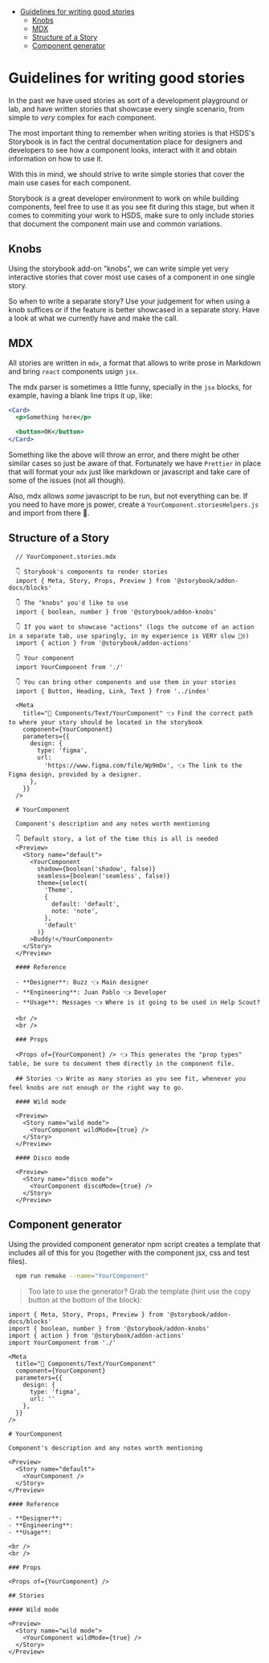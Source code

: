 
<Meta title="🏠 Welcome/4. Writing Stories" />

- [Guidelines for writing good stories](#guidelines-for-writing-good-stories)
  - [Knobs](#knobs)
  - [MDX](#mdx)
  - [Structure of a Story](#structure-of-a-story)
  - [Component generator](#component-generator)

# Guidelines for writing good stories

In the past we have used stories as sort of a development playground or lab, and have written stories that showcase every single scenario, from simple to _very_ complex for each component.

The most important thing to remember when writing stories is that HSDS's Storybook is in fact the central documentation place for designers and developers to see how a component looks, interact with it and obtain information on how to use it.

With this in mind, we should strive to write simple stories that cover the main use cases for each component.

Storybook _is_ a great developer environment to work on while building components, feel free to use it as you see fit during this stage, but when it comes to commiting your work to HSDS, make sure to only include stories that document the component main use and common variations.

## Knobs

Using the storybook add-on "knobs", we can write simple yet very interactive stories that cover most use cases of a component in one single story.

So when to write a separate story? Use your judgement for when using a knob suffices or if the feature is better showcased in a separate story. Have a look at what we currently have and make the call.

## MDX

All stories are written in `mdx`, a format that allows to write prose in Markdown and bring `react` components usign `jsx`.

The mdx parser is sometimes a little funny, specially in the `jsx` blocks, for example, having a blank line trips it up, like:

```jsx
<Card>
  <p>Something here</p>

  <button>OK</button>
</Card>
```

Something like the above will throw an error, and there might be other similar cases so just be aware of that. Fortunately we have `Prettier` in place that will format your `mdx` just like markdown or javascript and take care of some of the issues (not all though).

Also, mdx allows _some_ javascript to be run, but not everything can be. If you need to have more js power, create a `YourComponent.storiesHelpers.js` and import from there 💪.

## Structure of a Story

```
  // YourComponent.stories.mdx

  👇 Storybook's components to render stories
  import { Meta, Story, Props, Preview } from '@storybook/addon-docs/blocks'

  👇 The "knobs" you'd like to use
  import { boolean, number } from '@storybook/addon-knobs'

  👇 If you want to showcase "actions" (logs the outcome of an action in a separate tab, use sparingly, in my experience is VERY slow 🤷‍♀️)
  import { action } from '@storybook/addon-actions'

  👇 Your component
  import YourComponent from './'

  👇 You can bring other components and use them in your stories
  import { Button, Heading, Link, Text } from '../index'

  <Meta
    title="🧬 Components/Text/YourComponent" 👈 Find the correct path to where your story should be located in the storybook
    component={YourComponent}
    parameters={{
      design: {
        type: 'figma',
        url:
          'https://www.figma.com/file/Wp9mDx', 👈 The link to the Figma design, provided by a designer.
      },
    }}
  />

  # YourComponent

  Component's description and any notes worth mentioning

  👇 Default story, a lot of the time this is all is needed
  <Preview>
    <Story name="default">
      <YourComponent
        shadow={boolean('shadow', false)}
        seamless={boolean('seamless', false)}
        theme={select(
          'Theme',
          {
            default: 'default',
            note: 'note',
          },
          'default'
        )}
      >Buddy!</YourComponent>
    </Story>
  </Preview>

  #### Reference

  - **Designer**: Buzz 👈 Main designer
  - **Engineering**: Juan Pablo 👈 Developer
  - **Usage**: Messages 👈 Where is it going to be used in Help Scout?

  <br />
  <br />

  ### Props

  <Props of={YourComponent} /> 👈 This generates the "prop types" table, be sure to document them directly in the component file.

  ## Stories 👈 Write as many stories as you see fit, whenever you feel knobs are not enough or the right way to go.

  #### Wild mode

  <Preview>
    <Story name="wild mode">
      <YourComponent wildMode={true} />
    </Story>
  </Preview>

  #### Disco mode

  <Preview>
    <Story name="disco mode">
      <YourComponent discoMode={true} />
    </Story>
  </Preview>
```

## Component generator

Using the provided component generator npm script creates a template that includes all of this for you (together with the component jsx, css and test files).

```bash
  npm run remake --name="YourComponent"
```

> Too late to use the generator? Grab the template (hint use the copy button at the bottom of the block):

```
import { Meta, Story, Props, Preview } from '@storybook/addon-docs/blocks'
import { boolean, number } from '@storybook/addon-knobs'
import { action } from '@storybook/addon-actions'
import YourComponent from './'

<Meta
  title="🧬 Components/Text/YourComponent"
  component={YourComponent}
  parameters={{
    design: {
      type: 'figma',
      url: ''
    },
  }}
/>

# YourComponent

Component's description and any notes worth mentioning

<Preview>
  <Story name="default">
    <YourComponent />
  </Story>
</Preview>

#### Reference

- **Designer**:
- **Engineering**:
- **Usage**:

<br />
<br />

### Props

<Props of={YourComponent} />

## Stories

#### Wild mode

<Preview>
  <Story name="wild mode">
    <YourComponent wildMode={true} />
  </Story>
</Preview>
```
